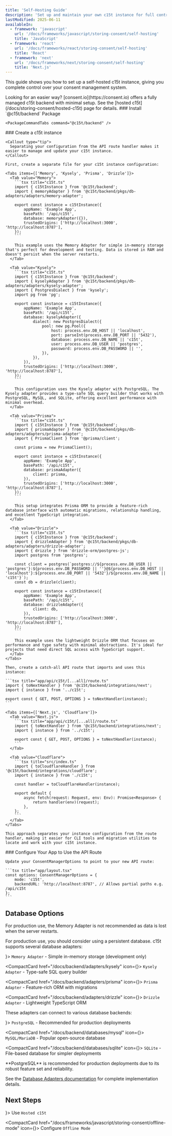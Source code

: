 ```yaml
---
title: 'Self-Hosting Guide'
description: 'Set up and maintain your own c15t instance for full control over your consent management backend'
lastModified: 2025-06-11 
availableIn:
  - framework: 'javascript'
    url: '/docs/frameworks/javascript/storing-consent/self-hosting'
    title: 'JavaScript'
  - framework: 'react'
    url: '/docs/frameworks/react/storing-consent/self-hosting'
    title: 'React'
  - framework: 'next'
    url: '/docs/frameworks/next/storing-consent/self-hosting'
    title: 'Next.js'
---
```



This guide shows you how to set up a self-hosted c15t instance, giving you complete control over your consent management system.

<Callout type="info">
  Looking for an easier way? [consent.io](https://consent.io) offers a fully managed c15t backend with minimal setup. See the [hosted c15t](/docs/storing-consent/hosted-c15t) page for details.
</Callout>

<Steps>
  <Step>
    ### Install `@c15t/backend` Package

    <PackageCommandTabs command="@c15t/backend" />
  </Step>

  <Step>
    ### Create a c15t instance

    <Callout type="tip">
      Separating your configuration from the API route handler makes it easier to manage and update your c15t instance.
    </Callout>

    First, create a separate file for your c15t instance configuration:

    <Tabs items={['Memory', 'Kysely', 'Prisma', 'Drizzle']}>
      <Tab value="Memory">
        ```tsx title="c15t.ts"
        import { c15tInstance } from '@c15t/backend';
        import { memoryAdapter } from '@c15t/backend/pkgs/db-adapters/adapters/memory-adapter';

        export const instance = c15tInstance({
        	appName: 'Example App',
        	basePath: '/api/c15t',
        	database: memoryAdapter({}),
        	trustedOrigins: ['http://localhost:3000', 'http://localhost:8787'],
        });
        ```

        This example uses the Memory Adapter for simple in-memory storage that's perfect for development and testing. Data is stored in RAM and doesn't persist when the server restarts.
      </Tab>

      <Tab value="Kysely">
        ```tsx title="c15t.ts"
        import { c15tInstance } from '@c15t/backend';
        import { kyselyAdapter } from '@c15t/backend/pkgs/db-adapters/adapters/kysely-adapter';
        import { PostgresDialect } from 'kysely';
        import pg from 'pg';

        export const instance = c15tInstance({
        	appName: 'Example App',
        	basePath: '/api/c15t',
        	database: kyselyAdapter({
        		dialect: new PostgresDialect({
        			pool: new pg.Pool({
        				host: process.env.DB_HOST || 'localhost',
        				port: parseInt(process.env.DB_PORT || '5432'),
        				database: process.env.DB_NAME || 'c15t',
        				user: process.env.DB_USER || 'postgres',
        				password: process.env.DB_PASSWORD || '',
        			}),
        		}),
        	}),
        	trustedOrigins: ['http://localhost:3000', 'http://localhost:8787'],
        });
        ```

        This configuration uses the Kysely adapter with PostgreSQL. The Kysely adapter provides a type-safe SQL query builder that works with PostgreSQL, MySQL, and SQLite, offering excellent performance with minimal overhead.
      </Tab>

      <Tab value="Prisma">
        ```tsx title="c15t.ts"
        import { c15tInstance } from '@c15t/backend';
        import { prismaAdapter } from '@c15t/backend/pkgs/db-adapters/adapters/prisma-adapter';
        import { PrismaClient } from '@prisma/client';

        const prisma = new PrismaClient();

        export const instance = c15tInstance({
        	appName: 'Example App',
        	basePath: '/api/c15t',
        	database: prismaAdapter({
        		client: prisma,
        	}),
        	trustedOrigins: ['http://localhost:3000', 'http://localhost:8787'],
        });
        ```

        This setup integrates Prisma ORM to provide a feature-rich database interface with automatic migrations, relationship handling, and excellent TypeScript integration.
      </Tab>

      <Tab value="Drizzle">
        ```tsx title="c15t.ts"
        import { c15tInstance } from '@c15t/backend';
        import { drizzleAdapter } from '@c15t/backend/pkgs/db-adapters/adapters/drizzle-adapter';
        import { drizzle } from 'drizzle-orm/postgres-js';
        import postgres from 'postgres';

        const client = postgres(`postgres://${process.env.DB_USER || 'postgres'}:${process.env.DB_PASSWORD || ''}@${process.env.DB_HOST || 'localhost'}:${process.env.DB_PORT || '5432'}/${process.env.DB_NAME || 'c15t'}`);
        const db = drizzle(client);

        export const instance = c15tInstance({
        	appName: 'Example App',
        	basePath: '/api/c15t',
        	database: drizzleAdapter({
        		client: db,
        	}),
        	trustedOrigins: ['http://localhost:3000', 'http://localhost:8787'],
        });
        ```

        This example uses the lightweight Drizzle ORM that focuses on performance and type safety with minimal abstractions. It's ideal for projects that need direct SQL access with TypeScript support.
      </Tab>
    </Tabs>

    Then, create a catch-all API route that imports and uses this instance:

    ```tsx title="app/api/c15t/[...all]/route.ts"
    import { toNextHandler } from '@c15t/backend/integrations/next';
    import { instance } from '../c15t';

    export const { GET, POST, OPTIONS } = toNextHandler(instance);
    ```

    <Tabs items={['Next.js', 'Cloudflare']}>
      <Tab value="Next.js">
        ```tsx title="app/api/c15t/[...all]/route.ts"
        import { toNextHandler } from '@c15t/backend/integrations/next';
        import { instance } from '../c15t';

        export const { GET, POST, OPTIONS } = toNextHandler(instance);
        ```
      </Tab>

      <Tab value="Cloudflare">
        ```tsx title="src/index.ts"
        import { toCloudflareHandler } from '@c15t/backend/integrations/cloudflare';
        import { instance } from './c15t';

        const handler = toCloudflareHandler(instance);

        export default {
        	async fetch(request: Request, env: Env): Promise<Response> {
        		return handler(env)(request);
        	},
        };
        ```
      </Tab>
    </Tabs>

    This approach separates your instance configuration from the route handler, making it easier for CLI tools and migration utilities to locate and work with your c15t instance.
  </Step>

  <Step>
    ### Configure Your App to Use the API Route

    Update your ConsentManagerOptions to point to your new API route:

    ```tsx title="app/layout.tsx"
    const options: ConsentManagerOptions = {
    	mode: 'c15t',
    	backendURL: 'http://localhost:8787', // Allows partial paths e.g. /api/c15t
    };
    ```
  </Step>
</Steps>

## Database Options

<Callout type="warning">
  For production use, the Memory Adapter is not recommended as data is lost when the server restarts.
</Callout>

For production use, you should consider using a persistent database. c15t supports several database adapters:

<div className="mt-6">
  <CompactCard href="/docs/backend/adapters/memory" icon={<RiDatabase2Line size={18} />}>
    <code>Memory Adapter</code> - Simple in-memory storage (development only)
  </CompactCard>

  <CompactCard href="/docs/backend/adapters/kysely" icon={<RiDatabase2Line size={18} />}>
    <code>Kysely Adapter</code> - Type-safe SQL query builder
  </CompactCard>

  <CompactCard href="/docs/backend/adapters/prisma" icon={<RiDatabase2Line size={18} />}>
    <code>Prisma Adapter</code> - Feature-rich ORM with migrations
  </CompactCard>

  <CompactCard href="/docs/backend/adapters/drizzle" icon={<RiDatabase2Line size={18} />}>
    <code>Drizzle Adapter</code> - Lightweight TypeScript ORM
  </CompactCard>
</div>

These adapters can connect to various database backends:

<div className="mt-6">
  <CompactCard href="/docs/backend/databases/postgres" icon={<RiCodeLine size={18} />}>
    <code>PostgreSQL</code> - Recommended for production deployments
  </CompactCard>

  <CompactCard href="/docs/backend/databases/mysql" icon={<RiCodeLine size={18} />}>
    <code>MySQL/MariaDB</code> - Popular open-source database
  </CompactCard>

  <CompactCard href="/docs/backend/databases/sqlite" icon={<RiCodeLine size={18} />}>
    <code>SQLite</code> - File-based database for simpler deployments
  </CompactCard>
</div>

<Callout type="tip">
  **PostgreSQL** is recommended for production deployments due to its robust feature set and reliability.
</Callout>

See the [Database Adapters documentation](/docs/backend/database-adapters) for complete implementation details.

## Next Steps

<div className="mt-6">
  <CompactCard href="/docs/frameworks/javascript/storing-consent/hosted-c15t" icon={<RiGlobalLine size={18} />}>
    Use <code>Hosted c15t</code>
  </CompactCard>

  <CompactCard href="/docs/frameworks/javascript/storing-consent/offline-mode" icon={<RiTimerLine size={18} />}>
    Configure <code>Offline Mode</code>
  </CompactCard>
</div>
